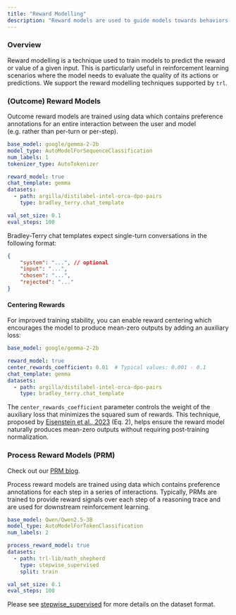 ```yaml
---
title: "Reward Modelling"
description: "Reward models are used to guide models towards behaviors which is preferred by humans, by training over large datasets annotated with human preferences. "
---
```


### Overview

Reward modelling is a technique used to train models to predict the reward or value of a given input. This is particularly useful in reinforcement learning scenarios where the model needs to evaluate the quality of its actions or predictions.
We support the reward modelling techniques supported by `trl`.

### (Outcome) Reward Models

Outcome reward models are trained using data which contains preference annotations for an entire interaction between the user and model (e.g. rather than per-turn or per-step).

```yaml
base_model: google/gemma-2-2b
model_type: AutoModelForSequenceClassification
num_labels: 1
tokenizer_type: AutoTokenizer

reward_model: true
chat_template: gemma
datasets:
  - path: argilla/distilabel-intel-orca-dpo-pairs
    type: bradley_terry.chat_template

val_set_size: 0.1
eval_steps: 100
```

Bradley-Terry chat templates expect single-turn conversations in the following format:

```json
{
    "system": "...", // optional
    "input": "...",
    "chosen": "...",
    "rejected": "..."
}
```

#### Centering Rewards

For improved training stability, you can enable reward centering which encourages the model to produce mean-zero outputs by adding an auxiliary loss:

```yaml
base_model: google/gemma-2-2b

reward_model: true
center_rewards_coefficient: 0.01  # Typical values: 0.001 - 0.1
chat_template: gemma
datasets:
  - path: argilla/distilabel-intel-orca-dpo-pairs
    type: bradley_terry.chat_template

```

The `center_rewards_coefficient` parameter controls the weight of the auxiliary loss that minimizes the squared sum of rewards. This technique, proposed by [Eisenstein et al., 2023](https://huggingface.co/papers/2312.09244) (Eq. 2), helps ensure the reward model naturally produces mean-zero outputs without requiring post-training normalization.

### Process Reward Models (PRM)

::: {.callout-tip}
Check out our [PRM blog](https://axolotlai.substack.com/p/process-reward-models).
:::

Process reward models are trained using data which contains preference annotations for each step in a series of interactions. Typically, PRMs are trained to provide reward signals over each step of a reasoning trace and are used for downstream reinforcement learning.
```yaml
base_model: Qwen/Qwen2.5-3B
model_type: AutoModelForTokenClassification
num_labels: 2

process_reward_model: true
datasets:
  - path: trl-lib/math_shepherd
    type: stepwise_supervised
    split: train

val_set_size: 0.1
eval_steps: 100
```

Please see [stepwise_supervised](dataset-formats/stepwise_supervised.qmd) for more details on the dataset format.
